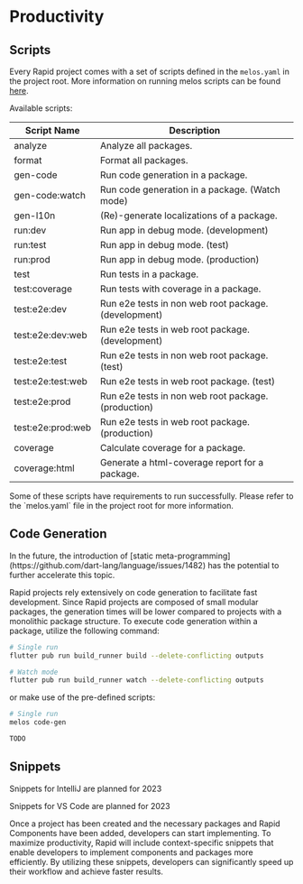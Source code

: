 # Productivity

## Scripts

Every Rapid project comes with a set of scripts defined in the `melos.yaml` in the project root.
More information on running melos scripts can be found [here](https://melos.invertase.dev/configuration/scripts).

Available scripts:

| Script Name       | Description                                          |
| ----------------- | ---------------------------------------------------- |
| analyze           | Analyze all packages.                                |
| format            | Format all packages.                                 |
| gen-code          | Run code generation in a package.                    |
| gen-code:watch    | Run code generation in a package. (Watch mode)       |
| gen-l10n          | (Re)-generate localizations of a package.            |
| run:dev           | Run app in debug mode. (development)                 |
| run:test          | Run app in debug mode. (test)                        |
| run:prod          | Run app in debug mode. (production)                  |
| test              | Run tests in a package.                              |
| test:coverage     | Run tests with coverage in a package.                |
| test:e2e:dev      | Run e2e tests in non web root package. (development) |
| test:e2e:dev:web  | Run e2e tests in web root package. (development)     |
| test:e2e:test     | Run e2e tests in non web root package. (test)        |
| test:e2e:test:web | Run e2e tests in web root package. (test)            |
| test:e2e:prod     | Run e2e tests in non web root package. (production)  |
| test:e2e:prod:web | Run e2e tests in web root package. (production)      |
| coverage          | Calculate coverage for a package.                    |
| coverage:html     | Generate a html-coverage report for a package.       |

<Warning>
  Some of these scripts have requirements to run successfully. Please refer to
  the `melos.yaml` file in the project root for more information.
</Warning>

## Code Generation

<Info>
  In the future, the introduction of [static
  meta-programming](https://github.com/dart-lang/language/issues/1482) has the
  potential to further accelerate this topic.
</Info>

Rapid projects rely extensively on code generation to facilitate fast development. Since Rapid projects are composed of small modular packages, the generation times will be lower compared to projects with a monolithic package structure. To execute code generation within a package, utilize the following command:

```bash
# Single run
flutter pub run build_runner build --delete-conflicting outputs

# Watch mode
flutter pub run build_runner watch --delete-conflicting outputs
```

or make use of the pre-defined scripts:

```bash
# Single run
melos code-gen

TODO
```

## Snippets

<Info>Snippets for IntelliJ are planned for 2023</Info>

<Info>Snippets for VS Code are planned for 2023</Info>

Once a project has been created and the necessary packages and Rapid Components have been added, developers can start implementing. To maximize productivity, Rapid will include context-specific snippets that enable developers to implement components and packages more efficiently. By utilizing these snippets, developers can significantly speed up their workflow and achieve faster results.
